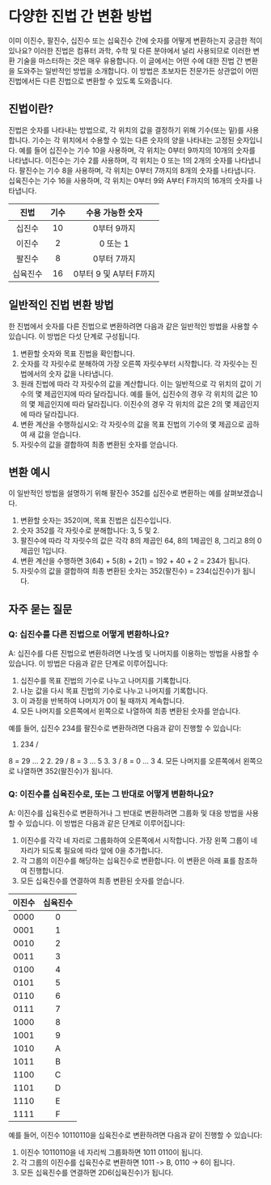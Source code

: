 # 다양한 진법 간 변환 방법

이미 이진수, 팔진수, 십진수 또는 십육진수 간에 숫자를 어떻게 변환하는지 궁금한 적이 있나요? 이러한 진법은 컴퓨터 과학, 수학 및 다른 분야에서 널리 사용되므로 이러한 변환 기술을 마스터하는 것은 매우 유용합니다. 이 글에서는 어떤 수에 대한 진법 간 변환을 도와주는 일반적인 방법을 소개합니다. 이 방법은 초보자든 전문가든 상관없이 어떤 진법에서든 다른 진법으로 변환할 수 있도록 도와줍니다.

## 진법이란?

진법은 숫자를 나타내는 방법으로, 각 위치의 값을 결정하기 위해 기수(또는 밑)를 사용합니다. 기수는 각 위치에서 수용할 수 있는 다른 숫자의 양을 나타내는 고정된 숫자입니다. 예를 들어 십진수는 기수 10을 사용하며, 각 위치는 0부터 9까지의 10개의 숫자를 나타냅니다. 이진수는 기수 2를 사용하며, 각 위치는 0 또는 1의 2개의 숫자를 나타냅니다. 팔진수는 기수 8을 사용하며, 각 위치는 0부터 7까지의 8개의 숫자를 나타냅니다. 십육진수는 기수 16을 사용하며, 각 위치는 0부터 9와 A부터 F까지의 16개의 숫자를 나타냅니다.

| 진법   | 기수 |   수용 가능한 숫자    |
|:-----:|:---:|:--------------:|
| 십진수 |  10 |       0부터 9까지      |
| 이진수 |  2  |       0 또는 1       |
| 팔진수 |  8  |       0부터 7까지      |
| 십육진수 | 16 | 0부터 9 및 A부터 F까지 |

<Adsense />

## 일반적인 진법 변환 방법

한 진법에서 숫자를 다른 진법으로 변환하려면 다음과 같은 일반적인 방법을 사용할 수 있습니다. 이 방법은 다섯 단계로 구성됩니다.

1. 변환할 숫자와 목표 진법을 확인합니다.
2. 숫자를 각 자릿수로 분해하여 가장 오른쪽 자릿수부터 시작합니다. 각 자릿수는 진법에서의 숫자 값을 나타냅니다.
3. 원래 진법에 따라 각 자릿수의 값을 계산합니다. 이는 일반적으로 각 위치의 값이 기수의 몇 제곱인지에 따라 달라집니다. 예를 들어, 십진수의 경우 각 위치의 값은 10의 몇 제곱인지에 따라 달라집니다. 이진수의 경우 각 위치의 값은 2의 몇 제곱인지에 따라 달라집니다.
4. 변환 계산을 수행하십시오: 각 자릿수의 값을 목표 진법의 기수의 몇 제곱으로 곱하여 새 값을 얻습니다.
5. 자릿수의 값을 결합하여 최종 변환된 숫자를 얻습니다.

## 변환 예시

이 일반적인 방법을 설명하기 위해 팔진수 352를 십진수로 변환하는 예를 살펴보겠습니다.

1. 변환할 숫자는 352이며, 목표 진법은 십진수입니다.
2. 숫자 352를 각 자릿수로 분해합니다: 3, 5 및 2.
3. 팔진수에 따라 각 자릿수의 값은 각각 8의 제곱인 64, 8의 1제곱인 8, 그리고 8의 0제곱인 1입니다.
4. 변환 계산을 수행하면 3(64) + 5(8) + 2(1) = 192 + 40 + 2 = 234가 됩니다.
5. 자릿수의 값을 결합하여 최종 변환된 숫자는 352(팔진수) = 234(십진수)가 됩니다.

<Adsense />

## 자주 묻는 질문

### Q: 십진수를 다른 진법으로 어떻게 변환하나요?

A: 십진수를 다른 진법으로 변환하려면 나눗셈 및 나머지를 이용하는 방법을 사용할 수 있습니다. 이 방법은 다음과 같은 단계로 이루어집니다:

1. 십진수를 목표 진법의 기수로 나누고 나머지를 기록합니다.
2. 나눈 값을 다시 목표 진법의 기수로 나누고 나머지를 기록합니다.
3. 이 과정을 반복하여 나머지가 0이 될 때까지 계속합니다.
4. 모든 나머지를 오른쪽에서 왼쪽으로 나열하여 최종 변환된 숫자를 얻습니다.

예를 들어, 십진수 234를 팔진수로 변환하려면 다음과 같이 진행할 수 있습니다:

1. 234 /

8 = 29 ... 2
2. 29 / 8 = 3 ... 5
3. 3 / 8 = 0 ... 3
4. 모든 나머지를 오른쪽에서 왼쪽으로 나열하면 352(팔진수)가 됩니다.

### Q: 이진수를 십육진수로, 또는 그 반대로 어떻게 변환하나요?

A: 이진수를 십육진수로 변환하거나 그 반대로 변환하려면 그룹화 및 대응 방법을 사용할 수 있습니다. 이 방법은 다음과 같은 단계로 이루어집니다:

1. 이진수를 각각 네 자리로 그룹화하여 오른쪽에서 시작합니다. 가장 왼쪽 그룹이 네 자리가 되도록 필요에 따라 앞에 0을 추가합니다.
2. 각 그룹의 이진수를 해당하는 십육진수로 변환합니다. 이 변환은 아래 표를 참조하여 진행합니다.
3. 모든 십육진수를 연결하여 최종 변환된 숫자를 얻습니다.

| 이진수  | 십육진수 |
|:----:|:----:|
| 0000 |  0   |
| 0001 |  1   |
| 0010 |  2   |
| 0011 |  3   |
| 0100 |  4   |
| 0101 |  5   |
| 0110 |  6   |
| 0111 |  7   |
| 1000 |  8   |
| 1001 |  9   |
| 1010 |  A   |
| 1011 |  B   |
| 1100 |  C   |
| 1101 |  D   |
| 1110 |  E   |
| 1111 |  F   |

예를 들어, 이진수 10110110을 십육진수로 변환하려면 다음과 같이 진행할 수 있습니다:

1. 이진수 10110110을 네 자리씩 그룹화하면 1011 0110이 됩니다.
2. 각 그룹의 이진수를 십육진수로 변환하면 1011 -> B, 0110 -> 6이 됩니다.
3. 모든 십육진수를 연결하면 2D6(십육진수)가 됩니다.

<Adsense />
